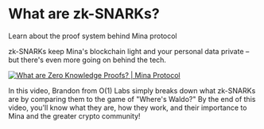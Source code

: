 
# What are zk-SNARKs? 
Learn about the proof system behind Mina protocol

zk-SNARKs keep Mina's blockchain light and your personal data private – but there's even more going on behind the tech. 

[![What are Zero Knowledge Proofs? | Mina Protocol](https://res.cloudinary.com/marcomontalbano/image/upload/v1660337712/video_to_markdown/images/youtube--GvwYJDzzI-g-c05b58ac6eb4c4700831b2b3070cd403.jpg)](https://www.youtube.com/watch?v=GvwYJDzzI-g "What are Zero Knowledge Proofs? | Mina Protocol")

In this video, Brandon from O(1) Labs simply breaks down what zk-SNARKs are by comparing them to the game of "Where's Waldo?" By the end of this video, you'll know what they are, how they work, and their importance to Mina and the greater crypto community! 